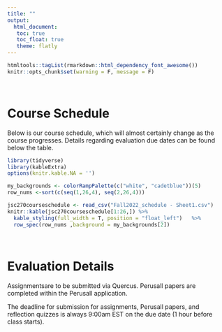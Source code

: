 ```yaml
---
title: ""
output: 
  html_document:
   toc: true
   toc_float: true
   theme: flatly
---
```


```r
htmltools::tagList(rmarkdown::html_dependency_font_awesome())
knitr::opts_chunk$set(warning = F, message = F)
```
<br>

# <span class="glyphicon glyphicon-calendar" aria-hidden="false"></span> Course Schedule
Below is our course schedule, which will almost certainly change as the course progresses.  Details regarding evaluation due dates can be found below the table.

```r
library(tidyverse)
library(kableExtra)
options(knitr.kable.NA = '')

my_backgrounds <- colorRampPalette(c("white", "cadetblue"))(5)
row_nums <-sort(c(seq(1,26,4), seq(2,26,4)))

jsc270courseschedule <- read_csv("Fall2022_schedule - Sheet1.csv")
knitr::kable(jsc270courseschedule[1:26,]) %>%  
  kable_styling(full_width = T, position = "float_left")   %>%   
  row_spec(row_nums ,background = my_backgrounds[2]) 
```

<br>

# <span class="glyphicon glyphicon-calendar" aria-hidden="true"></span> Evaluation Details

Assignmentsare to be submitted via Quercus.  Perusall papers are completed within the Perusall application.

The deadline for submission for assignments, Perusall papers, and reflection quizzes is always 9:00am EST on the due date (1 hour before class starts).

<!-- # ```{r, echo=FALSE} -->
<!-- # library(tidyverse) -->
<!-- # library(kableExtra) -->
<!-- # options(knitr.kable.NA = '') -->
<!-- #  -->
<!-- # my_backgrounds <- colorRampPalette(c("white", "gray"))(5) -->
<!-- # k = 6  -->
<!-- # row_nums <-c(rbind(1+4*(0:k), 2+4*(0:k))) -->
<!-- #  -->
<!-- # jsc270courseassschedule <- read_csv("Winter2022_assignment_schedule.csv") -->
<!-- # knitr::kable(jsc270courseassschedule[1:26,])  %>%  -->
<!-- #    kable_styling(full_width = T, position = "float_left")   %>%  -->
<!-- #   row_spec(row_nums,background = my_backgrounds[2])  -->
<!-- # ``` -->

<!-- <br> -->

